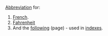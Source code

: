 [[Abbreviation]] for:
# [[French]].
# [[Fahrenheit]]
# And the [[following]] (page) - used in [[index]]es.